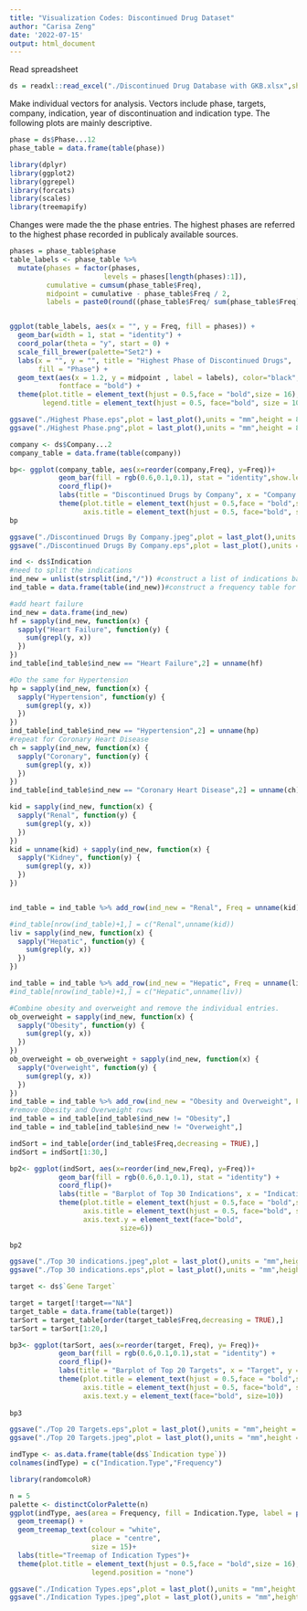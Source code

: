 ---
title: "Visualization Codes: Discontinued Drug Dataset"
author: "Carisa Zeng"
date: '2022-07-15'
output: html_document
---

Read spreadsheet

```{r}
ds = readxl::read_excel("./Discontinued Drug Database with GKB.xlsx",sheet = "compounds")
```

Make individual vectors for analysis. Vectors include phase, targets, company, indication, year of discontinuation and indication type. The following plots are mainly descriptive.

```{r}
phase = ds$Phase...12
phase_table = data.frame(table(phase))
```

```{r}

library(dplyr)
library(ggplot2)
library(ggrepel)
library(forcats)
library(scales)
library(treemapify)
```

Changes were made the the phase entries. The highest phases are referred to the highest phase recorded in publicaly available sources.

```{r}
phases = phase_table$phase
table_labels <- phase_table %>%
  mutate(phases = factor(phases, 
                       levels = phases[length(phases):1]),
         cumulative = cumsum(phase_table$Freq),
         midpoint = cumulative - phase_table$Freq / 2,
         labels = paste0(round((phase_table$Freq/ sum(phase_table$Freq)) * 100, 1), "%", " (", phase_table$Freq, ") "))


ggplot(table_labels, aes(x = "", y = Freq, fill = phases)) +
  geom_bar(width = 1, stat = "identity") +
  coord_polar(theta = "y", start = 0) +
  scale_fill_brewer(palette="Set2") +
  labs(x = "", y = "", title = "Highest Phase of Discontinued Drugs",
       fill = "Phase") + 
  geom_text(aes(x = 1.2, y = midpoint , label = labels), color="black",
            fontface = "bold") +
  theme(plot.title = element_text(hjust = 0.5,face = "bold",size = 16), 
        legend.title = element_text(hjust = 0.5, face="bold", size = 10),axis.ticks = element_blank(),)  

```

```{r}
ggsave("./Highest Phase.eps",plot = last_plot(),units = "mm",height = 88,dpi = 300)
ggsave("./Highest Phase.png",plot = last_plot(),units = "mm",height = 88,dpi = 300)
```

```{r company}
company <- ds$Company...2
company_table = data.frame(table(company))

```

```{r}

bp<- ggplot(company_table, aes(x=reorder(company,Freq), y=Freq))+
            geom_bar(fill = rgb(0.6,0.1,0.1), stat = "identity",show.legend = F) +
            coord_flip()+
            labs(title = "Discontinued Drugs by Company", x = "Company Name", y = "Frequency")+
            theme(plot.title = element_text(hjust = 0.5,face = "bold",size = 16),
                  axis.title = element_text(hjust = 0.5, face="bold", size = 10))
bp

```
```{r}
ggsave("./Discontinued Drugs By Company.jpeg",plot = last_plot(),units = "mm",height = 88,dpi = 300)
ggsave("./Discontinued Drugs By Company.eps",plot = last_plot(),units = "mm",height = 88,dpi = 300)
```


```{r}
ind <- ds$Indication
#need to split the indications
ind_new = unlist(strsplit(ind,"/")) #construct a list of indications based bt splitting indications in `ind`
ind_table = data.frame(table(ind_new))#construct a frequency table for ind_new

#add heart failure
ind_new = data.frame(ind_new)
hf = sapply(ind_new, function(x) {
  sapply("Heart Failure", function(y) {
    sum(grepl(y, x))
  })
})
ind_table[ind_table$ind_new == "Heart Failure",2] = unname(hf)

#Do the same for Hypertension
hp = sapply(ind_new, function(x) {
  sapply("Hypertension", function(y) {
    sum(grepl(y, x))
  })
})
ind_table[ind_table$ind_new == "Hypertension",2] = unname(hp)
#repeat for Coronary Heart Disease
ch = sapply(ind_new, function(x) {
  sapply("Coronary", function(y) {
    sum(grepl(y, x))
  })
})
ind_table[ind_table$ind_new == "Coronary Heart Disease",2] = unname(ch)

kid = sapply(ind_new, function(x) {
  sapply("Renal", function(y) {
    sum(grepl(y, x))
  })
})
kid = unname(kid) + sapply(ind_new, function(x) {
  sapply("Kidney", function(y) {
    sum(grepl(y, x))
  })
})


ind_table = ind_table %>% add_row(ind_new = "Renal", Freq = unname(kid))

#ind_table[nrow(ind_table)+1,] = c("Renal",unname(kid))
liv = sapply(ind_new, function(x) {
  sapply("Hepatic", function(y) {
    sum(grepl(y, x))
  })
})

ind_table = ind_table %>% add_row(ind_new = "Hepatic", Freq = unname(liv))
#ind_table[nrow(ind_table)+1,] = c("Hepatic",unname(liv))

#Combine obesity and overweight and remove the individual entries.
ob_overweight = sapply(ind_new, function(x) {
  sapply("Obesity", function(y) {
    sum(grepl(y, x))
  })
})
ob_overweight = ob_overweight + sapply(ind_new, function(x) {
  sapply("Overweight", function(y) {
    sum(grepl(y, x))
  })
})
ind_table = ind_table %>% add_row(ind_new = "Obesity and Overweight", Freq = unname(ob_overweight))
#remove Obesity and Overweight rows
ind_table = ind_table[ind_table$ind_new != "Obesity",]
ind_table = ind_table[ind_table$ind_new != "Overweight",]

indSort = ind_table[order(ind_table$Freq,decreasing = TRUE),]
indSort = indSort[1:30,]


```

```{r indications}


bp2<- ggplot(indSort, aes(x=reorder(ind_new,Freq), y=Freq))+
            geom_bar(fill = rgb(0.6,0.1,0.1), stat = "identity") +
            coord_flip()+
            labs(title = "Barplot of Top 30 Indications", x = "Indication", y = "Frequency")+
            theme(plot.title = element_text(hjust = 0.5,face = "bold",size = 16),
                  axis.title = element_text(hjust = 0.5, face="bold", size = 10),
                  axis.text.y = element_text(face="bold", 
                           size=6))
            
bp2

```

```{r}
ggsave("./Top 30 indications.jpeg",plot = last_plot(),units = "mm",height = 88,dpi = 300)
ggsave("./Top 30 indications.eps",plot = last_plot(),units = "mm",height = 88,dpi = 300)
```

```{r}
target <- ds$`Gene Target`

target = target[!target=="NA"]
target_table = data.frame(table(target))
tarSort = target_table[order(target_table$Freq,decreasing = TRUE),]
tarSort = tarSort[1:20,]


```

```{r}
bp3<- ggplot(tarSort, aes(x=reorder(target, Freq), y= Freq))+
            geom_bar(fill = rgb(0.6,0.1,0.1),stat = "identity") +
            coord_flip()+
            labs(title = "Barplot of Top 20 Targets", x = "Target", y = "Frequency")+
            theme(plot.title = element_text(hjust = 0.5,face = "bold",size = 16),
                  axis.title = element_text(hjust = 0.5, face="bold", size = 12),
                  axis.text.y = element_text(face="bold", size=10))
            
bp3 


```

```{r}
ggsave("./Top 20 Targets.eps",plot = last_plot(),units = "mm",height = 88,dpi = 300)
ggsave("./Top 20 Targets.jpeg",plot = last_plot(),units = "mm",height = 88,dpi = 300)
```

```{r}

indType <- as.data.frame(table(ds$`Indication type`))
colnames(indType) = c("Indication.Type","Frequency")


```

```{r}
library(randomcoloR)
```


```{r}

n = 5
palette <- distinctColorPalette(n)
ggplot(indType, aes(area = Frequency, fill = Indication.Type, label = paste0(Indication.Type,"\n", Frequency))) +
  geom_treemap() +
  geom_treemap_text(colour = "white",
                    place = "centre",
                    size = 15)+
  labs(title="Treemap of Indication Types")+
  theme(plot.title = element_text(hjust = 0.5,face = "bold",size = 16),
                    legend.position = "none")

```

```{r}
ggsave("./Indication Types.eps",plot = last_plot(),units = "mm",height = 88,dpi = 300)
ggsave("./Indication Types.jpeg",plot = last_plot(),units = "mm",height = 88,dpi = 300)
```